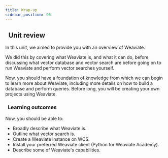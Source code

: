 ```yaml
---
title: Wrap-up
sidebar_position: 90
---
```


## <i class="fa-solid fa-chalkboard-user"></i>&nbsp;&nbsp;Unit review

In this unit, we aimed to provide you with an overview of Weaviate.

We did this by covering what Weaviate is, and what it can do, before discussing what vector database and vector search are before going on to run Weaviate and perform vector searches yourself.

Now, you should have a foundation of knowledge from which we can begin to learn more about Weaviate, including more details on how to build a database and perform queries. Before long, you will be creating your own projects using Weaviate.

### <i class="fa-solid fa-clipboard-list-check"></i>&nbsp;&nbsp;Learning outcomes

Now, you should be able to:
- Broadly describe what Weaviate is.
- Outline what vector search is.
- Create a Weaviate instance on WCS.
- Install your preferred Weaviate client (Python for Weaviate Academy).
- Describe some of Weaviate's capabilities.